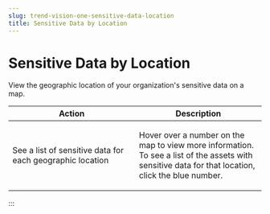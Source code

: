 ```yaml
---
slug: trend-vision-one-sensitive-data-location
title: Sensitive Data by Location
---
```

# Sensitive Data by Location

View the geographic location of your organization's sensitive data on a map.

<table>
<colgroup>
<col style="width: 50%" />
<col style="width: 50%" />
</colgroup>
<thead>
<tr>
<th>Action</th>
<th>Description</th>
</tr>
</thead>
<tbody>
<tr>
<td><p>See a list of sensitive data for each geographic location</p></td>
<td><p>Hover over a number on the map to view more information. To see a list of the assets with sensitive data for that location, click the blue number.</p></td>
</tr>
</tbody>
</table>
:::

